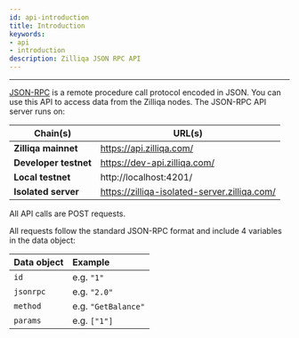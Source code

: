 ```yaml
---
id: api-introduction
title: Introduction
keywords: 
- api 
- introduction
description: Zilliqa JSON RPC API
---
```


---

[JSON-RPC](https://en.wikipedia.org/wiki/JSON-RPC) is a remote procedure call protocol encoded in JSON. You can use this API to access data from the Zilliqa nodes.
The JSON-RPC API server runs on:

| Chain(s)              | URL(s)                                        |
| --------------------- | --------------------------------------------- |
| **Zilliqa mainnet**   | https://api.zilliqa.com/                      |
| **Developer testnet** | https://dev-api.zilliqa.com/                  |
| **Local testnet**     | http://localhost:4201/                        |
| **Isolated server**   | https://zilliqa-isolated-server.zilliqa.com/  |

All API calls are POST requests.

All requests follow the standard JSON-RPC format and include 4 variables in the data object:

| Data object | Example             |
| ----------- | :------------------ |
| `id`        | e.g. `"1"`          |
| `jsonrpc`   | e.g. `"2.0"`        |
| `method`    | e.g. `"GetBalance"` |
| `params`    | e.g. `["1"]`        |